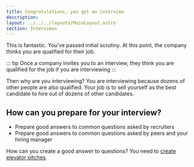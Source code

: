 ```yaml
---
title: Congratulations, you got an interview
description: 
layout: ../../../layouts/MainLayout.astro
section: Interviews
---
```


This is fantastic. You’ve passed initial scrutiny. At this point, the company thinks you are qualified for their job. 

::: tip
Once a company invites you to an interview, they think you are qualified for the job if you are interviewing
:::

Then why are you interviewing? You are interviewing because dozens of other people are also qualified. Your job is to sell yourself as the best candidate to hire out of dozens of other candidates.

## How can you prepare for your interview?

- Prepare good answers to common questions asked by recruiters
- Prepare good answers to common questions asked by peers and your hiring manager


How can you create a good answer to questions? You need to [create elevator pitches](/en/common-ideas/elevator-pitches).

